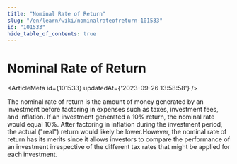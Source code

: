 ```yaml
---
title: "Nominal Rate of Return"
slug: "/en/learn/wiki/nominalrateofreturn-101533"
id: "101533"
hide_table_of_contents: true
---
```



# Nominal Rate of Return

<ArticleMeta id={101533} updatedAt={'2023-09-26 13:58:58'} />
<div className='border-solid border-b border-t-0 my-4 border-[var(--ifm-color-gray-300)]' />

The nominal rate of return is the amount of money generated by an investment before factoring in expenses such as taxes, investment fees, and inflation. If an investment generated a 10% return, the nominal rate would equal 10%. After factoring in inflation during the investment period, the actual ("real") return would likely be lower.However, the nominal rate of return has its merits since it allows investors to compare the performance of an investment irrespective of the different tax rates that might be applied for each investment.
